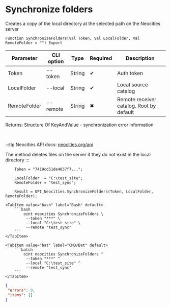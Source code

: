 ﻿---
sidebar_position: 5
description:  Creates a copy of the local directory at the selected path on the Neocities serverСтраницы
keywords: [1C, 1С, 1С:Enterprise, 1С:Enterprise 8.3, API, Integration, Services, Exchange, OneScript, CLI, Neocities]
---


# Synchronize folders
 Creates a copy of the local directory at the selected path on the Neocities server



`Function SynchronizeFolders(Val Token, Val LocalFolder, Val RemoteFolder = "") Export`

  | Parameter | CLI option | Type | Required | Description |
  |-|-|-|-|-|
  | Token | --token | String | &#x2714; | Auth token |
  | LocalFolder | --local | String | &#x2714; | Local source catalog |
  | RemoteFolder | --remote | String | &#x2716; | Remote receiver catalog. Root by default |

  
  Returns:  Structure Of KeyAndValue - synchronization error information

<br/>

:::tip
Neocities API docs: [neocities.org/api](https://neocities.org/api)

The method deletes files on the server if they do not exist in the local directory
:::
<br/>



```bsl title="1C:Enterprise/OneScript code example"
    Token = "7419cd51de4037f7...";

    LocalFolder  = "C:\test_site";
    RemoteFolder = "test_sync";

    Result = OPI_Neocities.SynchronizeFolders(Token, LocalFolder, RemoteFolder);
```
 

 <Tabs>
  
    <TabItem value="bash" label="Bash" default>
        ```bash
            oint neocities SynchronizeFolders \
             --token "***" \
             --local "C:\test_site" \
             --remote "test_sync"
        ```
    </TabItem>
  
    <TabItem value="bat" label="CMD/Bat" default>
        ```batch
            oint neocities SynchronizeFolders ^
             --token "***" ^
             --local "C:\test_site" ^
             --remote "test_sync"
        ```
    </TabItem>
</Tabs>


```json title="Result"
{
 "errors": 0,
 "items": []
}
```
